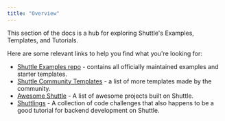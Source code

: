 ```yaml
---
title: "Overview"
---
```


This section of the docs is a hub for exploring Shuttle's Examples, Templates, and Tutorials.

Here are some relevant links to help you find what you're looking for:

- [Shuttle Examples repo](https://github.com/shuttle-hq/shuttle-examples#readme) - contains all officially maintained examples and starter templates.
- [Shuttle Community Templates](https://github.com/shuttle-hq/shuttle-examples#community-examples) - a list of more templates made by the community.
- [Awesome Shuttle](https://github.com/shuttle-hq/awesome-shuttle#readme) - A list of awesome projects built on Shuttle.
- [Shuttlings](https://github.com/shuttle-hq/shuttlings) - A collection of code challenges that also happens to be a good tutorial for backend development on Shuttle.

